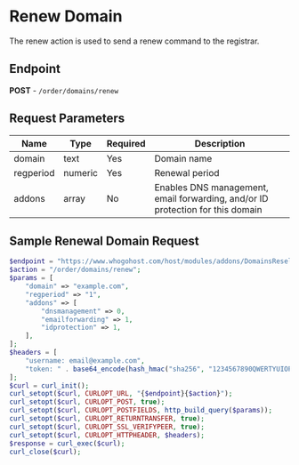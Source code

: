 # Renew Domain

The renew action is used to send a renew command to the registrar.

## Endpoint
**POST** - `/order/domains/renew`

## Request Parameters

| Name    | Type    | Required | Description                                    |
|---------|---------|----------|------------------------------------------------|
| domain  | text    | Yes      | Domain name                                    |
| regperiod | numeric | Yes      | Renewal period                                 |
| addons  | array   | No       | Enables DNS management, email forwarding, and/or ID protection for this domain |

## Sample Renewal Domain Request

```php
$endpoint = "https://www.whogohost.com/host/modules/addons/DomainsReseller/api/index.php";
$action = "/order/domains/renew";
$params = [
    "domain" => "example.com",
    "regperiod" => "1",
    "addons" => [
        "dnsmanagement" => 0,
        "emailforwarding" => 1,
        "idprotection" => 1,     
    ],
];
$headers = [
    "username: email@example.com",
    "token: " . base64_encode(hash_hmac("sha256", "1234567890QWERTYUIOPASDFGHJKLZXCVBNM", "email@example.com:" . gmdate("y-m-d H")))
];
$curl = curl_init();
curl_setopt($curl, CURLOPT_URL, "{$endpoint}{$action}");
curl_setopt($curl, CURLOPT_POST, true);
curl_setopt($curl, CURLOPT_POSTFIELDS, http_build_query($params));
curl_setopt($curl, CURLOPT_RETURNTRANSFER, true);
curl_setopt($curl, CURLOPT_SSL_VERIFYPEER, true);
curl_setopt($curl, CURLOPT_HTTPHEADER, $headers);
$response = curl_exec($curl);
curl_close($curl);











































